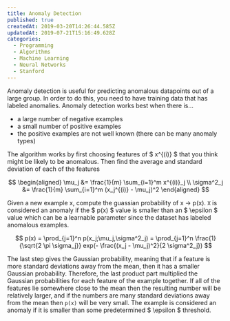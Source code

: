 ```yaml
---
title: Anomaly Detection
published: true
createdAt: 2019-03-20T14:26:44.585Z
updatedAt: 2019-07-21T15:16:49.628Z
categories:
  - Programming
  - Algorithms
  - Machine Learning
  - Neural Networks
  - Stanford
---
```


Anomaly detection is useful for predicting anomalous datapoints out of a large group. In order to do this, you need to
have training data that has labeled anomalies. Anomaly detection works best when there is...

- a large number of negative examples
- a small number of positive examples
- the positive examples are not well known (there can be many anomaly types)

The algorithm works by first choosing features of $ x^{(i)} $ that you think might be likely to be anomalous. Then
find the average and standard deviation of each of the features

$$
  \begin{aligned}
    \mu_j &= \frac{1}{m} \sum_{i=1}^m x^{(i)}_j \\
    \sigma^2_j &= \frac{1}{m} \sum_{i=1}^m (x_j^{(i)} - \mu_j)^2
  \end{aligned}
$$

Given a new example x, compute the guassian probability of x -> p(x). `X` is considered an anomaly if the $ p(x) $
value is smaller than an $ \epsilon $ value which can be a learnable parameter since the dataset has labeled
anomalous examples.

$$
  p(x)
  = \prod_{j=1}^n p(x_j;\mu_j,\sigma^2_j)
  = \prod_{j=1}^n \frac{1}{\sqrt{2 \pi \sigma_j}} exp(- \frac{(x_j - \mu_j)^2}{2 \sigma^2_j})
$$

The last step gives the Gaussian probability, meaning that if a feature is more standard deviations away from the mean,
then it has a smaller Gaussian probability. Therefore, the last product part multiplied the Gaussian probabilities for
each feature of the example together. If all of the features lie somewhere close to the mean then the resulting number
will be relatively larger, and if the numbers are many standard deviations away from the mean then `p(x)` will be very
small. The example is considered an anomaly if it is smaller than some predetermined $ \epsilon $
threshold.

